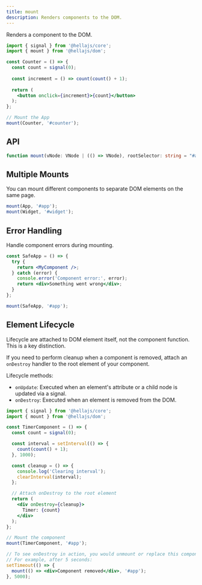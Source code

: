 ```yaml
---
title: mount
description: Renders components to the DOM.
---
```


Renders a component to the DOM.

``` jsx
import { signal } from '@hellajs/core';
import { mount } from '@hellajs/dom';

const Counter = () => {
  const count = signal(0);
  
  const increment = () => count(count() + 1);
  
  return (
    <button onclick={increment}>{count}</button>
  );
};

// Mount the App
mount(Counter, '#counter');
```

## API

```typescript
function mount(vNode: VNode | (() => VNode), rootSelector: string = "#app"): void
```

## Multiple Mounts

You can mount different components to separate DOM elements on the same page.

```jsx
mount(App, '#app');
mount(Widget, '#widget');
```

## Error Handling

Handle component errors during mounting.

```jsx
const SafeApp = () => {
  try {
    return <MyComponent />;
  } catch (error) {
    console.error('Component error:', error);
    return <div>Something went wrong</div>;
  }
};

mount(SafeApp, '#app');
```

## Element Lifecycle

Lifecycle are attached to DOM element itself, not the component function. This is a key distinction.

If you need to perform cleanup when a component is removed, attach an `onDestroy` handler to the root element of your component.

Lifecycle methods:
- `onUpdate`: Executed when an element's attribute or a child node is updated via a signal.
- `onDestroy`: Executed when an element is removed from the DOM.

```jsx
import { signal } from '@hellajs/core';
import { mount } from '@hellajs/dom';

const TimerComponent = () => {
  const count = signal(0);

  const interval = setInterval(() => {
    count(count() + 1);
  }, 1000);

  const cleanup = () => {
    console.log('Clearing interval');
    clearInterval(interval);
  };

  // Attach onDestroy to the root element
  return (
    <div onDestroy={cleanup}>
      Timer: {count}
    </div>
  );
};

// Mount the component
mount(TimerComponent, '#app');

// To see onDestroy in action, you would unmount or replace this component.
// For example, after 5 seconds:
setTimeout(() => {
  mount(() => <div>Component removed</div>, '#app');
}, 5000);
```

